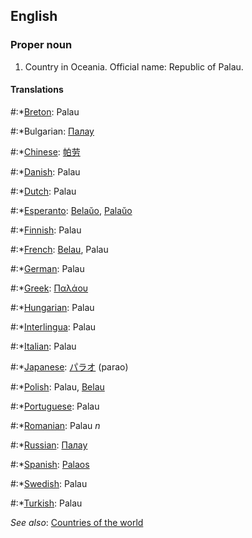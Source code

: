 ==English==

===Proper noun===

# Country in Oceania. Official name: Republic of Palau.

====Translations====
#:*[[Breton]]: Palau
#:*Bulgarian: [[Палау]]
#:*[[Chinese]]: [[帕劳]]
#:*[[Danish]]: Palau
#:*[[Dutch]]: Palau
#:*[[Esperanto]]: [[Belaŭo]], [[Palaŭo]]
#:*[[Finnish]]: Palau
#:*[[French]]: [[Belau]], Palau
#:*[[German]]: Palau
#:*[[Greek]]: [[Παλάου]]
#:*[[Hungarian]]: Palau
#:*[[Interlingua]]: Palau
#:*[[Italian]]: Palau
#:*[[Japanese]]: [[パラオ]] (parao)
#:*[[Polish]]: Palau, [[Belau]]
#:*[[Portuguese]]: Palau
#:*[[Romanian]]: Palau ''n''
#:*[[Russian]]: [[Палау]]
#:*[[Spanish]]: [[Palaos]]
#:*[[Swedish]]: Palau
#:*[[Turkish]]: Palau

''See also'': [[Countries of the world]]